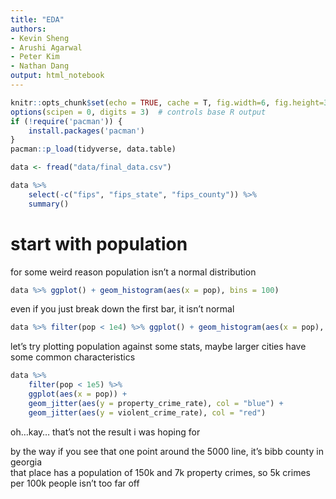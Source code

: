 ```yaml
---
title: "EDA"
authors:
- Kevin Sheng
- Arushi Agarwal
- Peter Kim
- Nathan Dang
output: html_notebook
---
```


```r
knitr::opts_chunk$set(echo = TRUE, cache = T, fig.width=6, fig.height=3)
options(scipen = 0, digits = 3)  # controls base R output
if (!require('pacman')) {
    install.packages('pacman')
}
pacman::p_load(tidyverse, data.table)
```

```r
data <- fread("data/final_data.csv")
```

```r
data %>%
    select(-c("fips", "fips_state", "fips_county")) %>%
    summary()
```

# start with population

for some weird reason population isn't a normal distribution
```r
data %>% ggplot() + geom_histogram(aes(x = pop), bins = 100)
```

even if you just break down the first bar, it isn't normal
```r
data %>% filter(pop < 1e4) %>% ggplot() + geom_histogram(aes(x = pop), bins = 100)
```

let's try plotting population against some stats, maybe larger cities have some common characteristics
```r
data %>%
    filter(pop < 1e5) %>%
    ggplot(aes(x = pop)) +
    geom_jitter(aes(y = property_crime_rate), col = "blue") +
    geom_jitter(aes(y = violent_crime_rate), col = "red")
```
oh...kay... that's not the result i was hoping for

by the way if you see that one point around the 5000 line, it's bibb county in georgia \
that place has a population of 150k and 7k property crimes, so 5k crimes per 100k people isn't too far off
